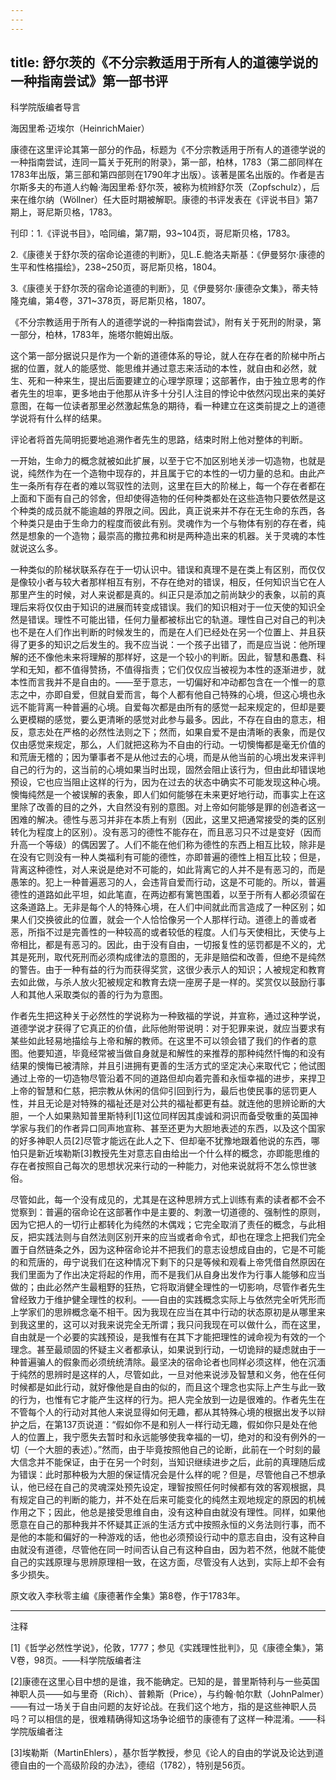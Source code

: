 ```yaml
---
---
---
```

title: 舒尔茨的《不分宗教适用于所有人的道德学说的一种指南尝试》第一部书评
---





科学院版编者导言


海因里希·迈埃尔（HeinrichMaier）

康德在这里评论其第一部分的作品，标题为《不分宗教适用于所有人的道德学说的一种指南尝试，连同一篇关于死刑的附录》，第一部，柏林，1783（第二部同样在1783年出版，第三部和第四部则在1790年才出版）。该著是匿名出版的。作者是吉尔斯多夫的布道人约翰·海因里希·舒尔茨，被称为梳辫舒尔茨（Zopfschulz），后来在维尔纳（Wöllner）任大臣时期被解职。康德的书评发表在《评说书目》第7期上，哥尼斯贝格，1783。

刊印：1.《评说书目》，哈同编，第7期，93~104页，哥尼斯贝格，1783。

2.《康德关于舒尔茨的宿命论道德的判断》，见L.E.鲍洛夫斯基：《伊曼努尔·康德的生平和性格描绘》，238~250页，哥尼斯贝格，1804。

3.《康德关于舒尔茨的宿命论道德的判断》，见《伊曼努尔·康德杂文集》，蒂夫特隆克编，第4卷，371~378页，哥尼斯贝格，1807。

《不分宗教适用于所有人的道德学说的一种指南尝试》，附有关于死刑的附录，第一部分，柏林，1783年，施塔尔鲍姆出版。

这个第一部分据说只是作为一个新的道德体系的导论，就人在存在者的阶梯中所占据的位置，就人的能感觉、能思维并通过意志来活动的本性，就自由和必然，就生、死和一种来生，提出后面要建立的心理学原理；这部著作，由于独立思考的作者先生的坦率，更多地由于他那从许多十分引人注目的悖论中依然闪现出来的美好意图，在每一位读者那里必然激起焦急的期待，看一种建立在这类前提之上的道德学说将有什么样的结果。

评论者将首先简明扼要地追溯作者先生的思路，结束时附上他对整体的判断。

一开始，生命力的概念就被如此扩展，以至于它不加区别地关涉一切造物，也就是说，纯然作为在一个造物中现存的，并且属于它的本性的一切力量的总和。由此产生一条所有存在者的难以驾驭性的法则，这里在巨大的阶梯上，每一个存在者都在上面和下面有自己的邻舍，但却使得造物的任何种类都处在这些造物只要依然是这个种类的成员就不能逾越的界限之间。因此，真正说来并不存在无生命的东西，各个种类只是由于生命力的程度而彼此有别。灵魂作为一个与物体有别的存在者，纯然是想象的一个造物；最崇高的撒拉弗和树是两种造出来的机器。关于灵魂的本性就说这么多。

一种类似的阶梯状联系存在于一切认识中。错误和真理不是在类上有区别，而仅仅是像较小者与较大者那样相互有别，不存在绝对的错误，相反，任何知识当它在人那里产生的时候，对人来说都是真的。纠正只是添加之前尚缺少的表象，以前的真理后来将仅仅由于知识的进展而转变成错误。我们的知识相对于一位天使的知识全然是错误。理性不可能出错，任何力量都被标出它的轨道。理性自己对自己的判决也不是在人们作出判断的时候发生的，而是在人们已经处在另一个位置上、并且获得了更多的知识之后发生的。我不应当说：一个孩子出错了，而是应当说：他所理解的还不像他未来将理解的那样好，这是一个较小的判断。因此，智慧和愚蠢、科学和无知，都不值得赞扬，不值得指责；它们仅仅应当被视为本性的逐渐进步，就本性而言我并不是自由的。——至于意志，一切偏好和冲动都包含在一个惟一的意志之中，亦即自爱，但就自爱而言，每个人都有他自己特殊的心境，但这心境也永远不能背离一种普遍的心境。自爱每次都是由所有的感觉一起来规定的，但却是要么更模糊的感觉，要么更清晰的感觉对此参与最多。因此，不存在自由的意志，相反，意志处在严格的必然性法则之下；然而，如果自爱不是由清晰的表象，而是仅仅由感觉来规定，那么，人们就把这称为不自由的行动。一切懊悔都是毫无价值的和荒唐无稽的；因为肇事者不是从他过去的心境，而是从他当前的心境出发来评判自己的行为的，这当前的心境如果当时出现，固然会阻止该行为，但由此却错误地预设，它也应当阻止这样的行为，因为在过去的状态中确实不可能发现这种心境。懊悔纯然是一个被误解的表象，即人们如何能够在未来更好地行动，而事实上在这里除了改善的目的之外，大自然没有别的意图。对上帝如何能够是罪的创造者这一困难的解决。德性与恶习并非在本质上有别（因此，这里又把通常接受的类的区别转化为程度上的区别）。没有恶习的德性不能存在，而且恶习只不过是变好（因而升高一个等级）的偶因罢了。人们不能在他们称为德性的东西上相互比较，除非是在没有它则没有一种人类福利有可能的德性，亦即普遍的德性上相互比较；但是，背离这种德性，对人来说是绝对不可能的，如此背离它的人并不是有恶习的，而是愚笨的。犯上一种普遍恶习的人，会违背自爱而行动，这是不可能的。所以，普遍德性的道路如此平坦，如此笔直，在两边都有篱笆围着，以至于所有人都必须留在这条道路上。无非是每个人的特殊心境，在人们中间就此而言造成了一种区别；如果人们交换彼此的位置，就会一个人恰恰像另一个人那样行动。道德上的善或者恶，所指不过是完善性的一种较高的或者较低的程度。人们与天使相比，天使与上帝相比，都是有恶习的。因此，由于没有自由，一切报复性的惩罚都是不义的，尤其是死刑，取代死刑而必须构成律法的意图的，无非是赔偿和改善，但绝不是纯然的警告。由于一种有益的行为而获得奖赏，这很少表示人的知识；人被规定和教育去如此做，与杀人放火犯被规定和教育去烧一座房子是一样的。奖赏仅以鼓励行事人和其他人采取类似的善的行为为意图。

作者先生把这种关于必然性的学说称为一种致福的学说，并宣称，通过这种学说，道德学说才获得了它真正的价值，此际他附带说明：对于犯罪来说，就应当要求有某些如此轻易地描绘与上帝和解的教师。在这里不可以领会错了我们的作者的意图。他要知道，毕竟经常被当做自身就是和解性的来推荐的那种纯然忏悔的和没有结果的懊悔已被清除，并且引进拥有更善的生活方式的坚定决心来取代它；他试图通过上帝的一切造物尽管沿着不同的道路但却向着完善和永恒幸福的进步，来捍卫上帝的智慧和仁慈，把宗教从休闲的信仰引回到行为，最后也使民事的惩罚更人性，并且无论是对特殊的福祉还是对公共的福祉都更有益。就连他的思辨论断的大胆，一个人如果熟知普里斯特利[1]这位同样因其虔诚和洞识而备受敬重的英国神学家与我们的作者异口同声地宣称、甚至还更为大胆地表述的东西，以及这个国家的好多神职人员[2]尽管才能远在此人之下、但却毫不犹豫地跟着他说的东西，哪怕只是新近埃勒斯[3]教授先生对意志自由给出一个什么样的概念，亦即能思维的存在者按照自己每次的思想状况来行动的一种能力，对他来说就将不怎么惊世骇俗。

尽管如此，每一个没有成见的，尤其是在这种思辨方式上训练有素的读者都不会不觉察到：普遍的宿命论在这部著作中是主要的、刺激一切道德的、强制性的原则，因为它把人的一切行止都转化为纯然的木偶戏；它完全取消了责任的概念，与此相反，把实践法则与自然法则区别开来的应当或者命令式，却也在理念上把我们完全置于自然链条之外，因为这种宿命论并不把我们的意志设想成自由的，它是不可能的和荒唐的，毋宁说我们在这种情况下剩下的只是等候和观看上帝凭借自然原因在我们里面为了作出决定将起的作用，而不是我们从自身出发作为行事人能够和应当做的；由此必然产生最粗野的狂热，它将取消健全理性的一切影响，尽管作者先生曾经致力于维护健全理性的权利。——自由的实践概念实际上与依然完全听凭形而上学家们的思辨概念毫不相干。因为我现在应当在其中行动的状态原初是从哪里来到我这里的，这可以对我来说完全无所谓；我只问我现在可以做什么，而在这里，自由就是一个必要的实践预设，是我惟有在其下才能把理性的诫命视为有效的一个理念。甚至最顽固的怀疑主义者都承认，如果说到行动，一切诡辩的疑虑就由于一种普遍骗人的假象而必须统统清除。最坚决的宿命论者也同样必须这样，他在沉湎于纯然的思辨时是这样的人，尽管如此，一旦对他来说涉及智慧和义务，他在任何时候都是如此行动，就好像他是自由的似的，而且这个理念也实际上产生与此一致的行为，也惟有它才能产生这样的行为。把人完全放到一边是很难的。作者先生在不管每个人的行动对其他人来说显得如何无趣，都从其特殊心境的根据出发予以辩护之后，在第137页说道：“假如你不是和别人一样行动无趣，假如你只是处在他人的位置上，我宁愿失去暂时和永远能够使我幸福的一切，绝对的和没有例外的一切（一个大胆的表述）。”然而，由于毕竟按照他自己的论断，此前在一个时刻的最大信念并不能保证，由于在另一个时刻，当知识继续进步之后，此前的真理随后成为错误：此时那种极为大胆的保证情况会是什么样的呢？但是，尽管他自己不想承认，他已经在自己的灵魂深处预先设定，理智按照任何时候都有效的客观根据，具有规定自己的判断的能力，并不处在后来可能变化的纯然主观地规定的原因的机械作用之下；因此，他总是接受思维自由，没有这种自由就没有理性。同样，如果他愿意在自己的那种我并不怀疑其正派的生活方式中按照永恒的义务法则行事，而不是他的本能和偏好的一种游戏的话，他也必须预设行动中的意志自由，没有这种自由就没有道德，尽管他在同一时间否认自己有这种自由，因为若不然，他就不能使自己的实践原理与思辨原理相一致，在这方面，尽管没有人达到，实际上却不会有多少损失。

原文收入李秋零主编《康德著作全集》第8卷，作于1783年。



***



注释

[1]《哲学必然性学说》，伦敦，1777；参见《实践理性批判》，见《康德全集》，第Ⅴ卷，98页。——科学院版编者注

[2]康德在这里心目中想的是谁，我不能确定。已知的是，普里斯特利与一些英国神职人员——如与里奇（Rich）、普赖斯（Price），与约翰·帕尔默（JohnPalmer）——有过一场关于自由问题的友好论战。在我们这个地方，指的是这些神职人员吗？可以相信的是，很难精确得知这场争论细节的康德有了这样一种混淆。——科学院版编者注

[3]埃勒斯（MartinEhlers），基尔哲学教授，参见《论人的自由的学说及论达到道德自由的一个高级阶段的办法》，德绍（1782），特别是56页。
